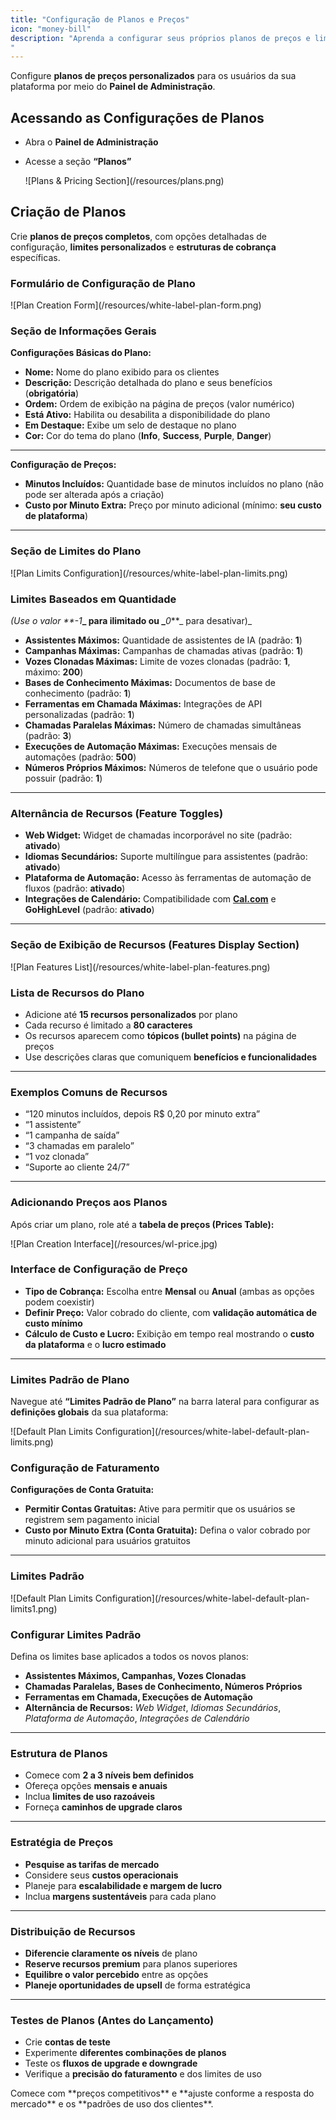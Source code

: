 ```yaml
---
title: "Configuração de Planos e Preços"
icon: "money-bill"
description: "Aprenda a configurar seus próprios planos de preços e limitações para a sua plataforma White Label.
"
---
```


Configure **planos de preços personalizados** para os usuários da sua plataforma por meio do **Painel de Administração**.

## **Acessando as Configurações de Planos**

- Abra o **Painel de Administração**
- Acesse a seção **“Planos”**

  <Frame>
    ![Plans & Pricing Section](/resources/plans.png)
  </Frame>

## **Criação de Planos**

Crie **planos de preços completos**, com opções detalhadas de configuração, **limites personalizados** e **estruturas de cobrança** específicas.

### **Formulário de Configuração de Plano**

<Frame>
  ![Plan Creation Form](/resources/white-label-plan-form.png)
</Frame>

### **Seção de Informações Gerais**

**Configurações Básicas do Plano:**

- **Nome:** Nome do plano exibido para os clientes
- **Descrição:** Descrição detalhada do plano e seus benefícios (**obrigatória**)
- **Ordem:** Ordem de exibição na página de preços (valor numérico)
- **Está Ativo:** Habilita ou desabilita a disponibilidade do plano
- **Em Destaque:** Exibe um selo de destaque no plano
- **Cor:** Cor do tema do plano (**Info**, **Success**, **Purple**, **Danger**)

---

**Configuração de Preços:**

- **Minutos Incluídos:** Quantidade base de minutos incluídos no plano (não pode ser alterada após a criação)
- **Custo por Minuto Extra:** Preço por minuto adicional (mínimo: **seu custo de plataforma**)

---

### **Seção de Limites do Plano**

<Frame>
  ![Plan Limits Configuration](/resources/white-label-plan-limits.png)
</Frame>

### **Limites Baseados em Quantidade**

_(Use o valor _**_-1_**_ para ilimitado ou _**_0_**_ para desativar)_

- **Assistentes Máximos:** Quantidade de assistentes de IA (padrão: **1**)
- **Campanhas Máximas:** Campanhas de chamadas ativas (padrão: **1**)
- **Vozes Clonadas Máximas:** Limite de vozes clonadas (padrão: **1**, máximo: **200**)
- **Bases de Conhecimento Máximas:** Documentos de base de conhecimento (padrão: **1**)
- **Ferramentas em Chamada Máximas:** Integrações de API personalizadas (padrão: **1**)
- **Chamadas Paralelas Máximas:** Número de chamadas simultâneas (padrão: **3**)
- **Execuções de Automação Máximas:** Execuções mensais de automações (padrão: **500**)
- **Números Próprios Máximos:** Números de telefone que o usuário pode possuir (padrão: **1**)

---

### **Alternância de Recursos (Feature Toggles)**

- **Web Widget:** Widget de chamadas incorporável no site (padrão: **ativado**)
- **Idiomas Secundários:** Suporte multilíngue para assistentes (padrão: **ativado**)
- **Plataforma de Automação:** Acesso às ferramentas de automação de fluxos (padrão: **ativado**)
- **Integrações de Calendário:** Compatibilidade com [**Cal.com**](http://Cal.com) e **GoHighLevel** (padrão: **ativado**)

---

### **Seção de Exibição de Recursos (Features Display Section)**

<Frame>
  ![Plan Features List](/resources/white-label-plan-features.png)
</Frame>

### **Lista de Recursos do Plano**

- Adicione até **15 recursos personalizados** por plano
- Cada recurso é limitado a **80 caracteres**
- Os recursos aparecem como **tópicos (bullet points)** na página de preços
- Use descrições claras que comuniquem **benefícios e funcionalidades**

---

### **Exemplos Comuns de Recursos**

- “120 minutos incluídos, depois R\$ 0,20 por minuto extra”
- “1 assistente”
- “1 campanha de saída”
- “3 chamadas em paralelo”
- “1 voz clonada”
- “Suporte ao cliente 24/7”

---

### **Adicionando Preços aos Planos**

Após criar um plano, role até a **tabela de preços (Prices Table):**

<Frame>
  ![Plan Creation Interface](/resources/wl-price.jpg)
</Frame>

### **Interface de Configuração de Preço**

- **Tipo de Cobrança:** Escolha entre **Mensal** ou **Anual** (ambas as opções podem coexistir)
- **Definir Preço:** Valor cobrado do cliente, com **validação automática de custo mínimo**
- **Cálculo de Custo e Lucro:** Exibição em tempo real mostrando o **custo da plataforma** e o **lucro estimado**

---

### **Limites Padrão de Plano**

Navegue até **“Limites Padrão de Plano”** na barra lateral para configurar as **definições globais** da sua plataforma:

<Frame>
  ![Default Plan Limits Configuration](/resources/white-label-default-plan-limits.png)
</Frame>

### **Configuração de Faturamento**

**Configurações de Conta Gratuita:**

- **Permitir Contas Gratuitas:** Ative para permitir que os usuários se registrem sem pagamento inicial
- **Custo por Minuto Extra (Conta Gratuita):** Defina o valor cobrado por minuto adicional para usuários gratuitos

---

### **Limites Padrão**

<Frame>
  ![Default Plan Limits Configuration](/resources/white-label-default-plan-limits1.png)
</Frame>

### **Configurar Limites Padrão**

Defina os limites base aplicados a todos os novos planos:

- **Assistentes Máximos, Campanhas, Vozes Clonadas**
- **Chamadas Paralelas, Bases de Conhecimento, Números Próprios**
- **Ferramentas em Chamada, Execuções de Automação**
- **Alternância de Recursos:** _Web Widget_, _Idiomas Secundários_, _Plataforma de Automação_, _Integrações de Calendário_

---

### **Estrutura de Planos**

- Comece com **2 a 3 níveis bem definidos**
- Ofereça opções **mensais e anuais**
- Inclua **limites de uso razoáveis**
- Forneça **caminhos de upgrade claros**

---

### **Estratégia de Preços**

- **Pesquise as tarifas de mercado**
- Considere seus **custos operacionais**
- Planeje para **escalabilidade e margem de lucro**
- Inclua **margens sustentáveis** para cada plano

---

### **Distribuição de Recursos**

- **Diferencie claramente os níveis** de plano
- **Reserve recursos premium** para planos superiores
- **Equilibre o valor percebido** entre as opções
- **Planeje oportunidades de upsell** de forma estratégica

---

### **Testes de Planos (Antes do Lançamento)**

- Crie **contas de teste**
- Experimente **diferentes combinações de planos**
- Teste os **fluxos de upgrade e downgrade**
- Verifique a **precisão do faturamento** e dos limites de uso

<Tip>
  Comece com **preços competitivos** e **ajuste conforme a resposta do mercado** e os **padrões de uso dos clientes**.
</Tip>